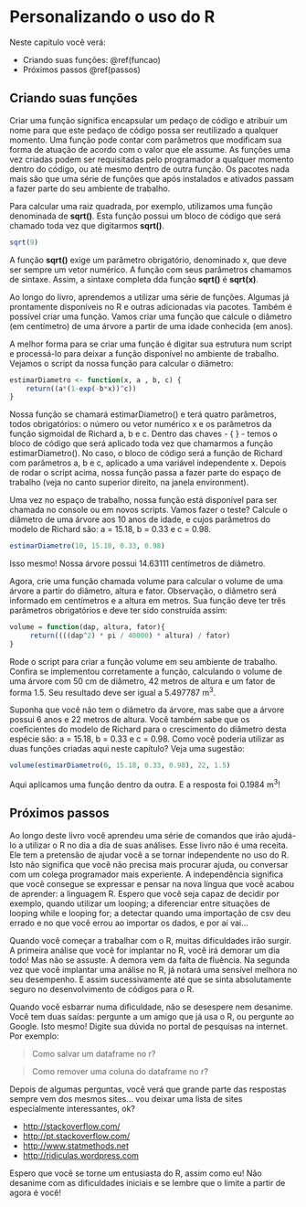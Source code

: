 # Personalizando o uso do R

Neste capítulo você verá:

- Criando suas funções: \@ref(funcao)
- Próximos passos \@ref(passos)

## Criando suas funções {#funcao}

Criar uma função significa encapsular um pedaço de código e atribuir um nome para que este pedaço de código possa ser reutilizado a qualquer momento. Uma função pode contar com parâmetros que modificam sua forma de atuação de acordo com o valor que ele assume. As funções uma vez criadas podem ser requisitadas pelo programador a qualquer momento dentro do código, ou até mesmo dentro de outra função. Os pacotes nada mais são que uma série de funções que após instalados e ativados passam a fazer parte do seu ambiente de trabalho.

Para calcular uma raiz quadrada, por exemplo, utilizamos uma função denominada de **sqrt()**. Esta função possui um bloco de código que será chamado toda vez que digitarmos **sqrt()**.

```r
sqrt(9)
```

A função **sqrt()** exige um parâmetro obrigatório, denominado x, que deve ser sempre um vetor numérico. A função com seus parâmetros chamamos de sintaxe. Assim, a sintaxe completa dda função **sqrt()** é **sqrt(x)**.

Ao longo do livro, aprendemos a utilizar uma série de funções. Algumas já prontamente disponíveis no R e outras adicionadas via pacotes. Também é possível criar uma função. Vamos criar uma função que calcule o diâmetro (em centímetro) de uma árvore a partir de uma idade conhecida (em anos). 

A melhor forma para se criar uma função é digitar sua estrutura num script e processá-lo para deixar a função disponível no ambiente de trabalho. Vejamos o script da nossa função para calcular o diâmetro:

```r
estimarDiametro <- function(x, a , b, c) {
	return((a*(1-exp(-b*x))^c))
}
```

Nossa função se chamará estimarDiametro() e terá quatro parâmetros, todos obrigatórios: o número ou vetor numérico x e os parâmetros da função sigmoidal de Richard a, b e c. Dentro das chaves - { } - temos o bloco de código que será aplicado toda vez que chamarmos a função estimarDiametro(). No caso, o bloco de código será a função de Richard com parâmetros a, b e c, aplicado a uma variável independente x. Depois de rodar o script acima, nossa função passa a fazer parte do espaço de trabalho (veja no canto superior direito, na janela environment).

Uma vez no espaço de trabalho, nossa função está disponível para ser chamada no console ou em novos scripts. Vamos fazer o teste? Calcule o diâmetro de uma árvore aos 10 anos de idade, e cujos parâmetros do modelo de Richard são: a = 15.18, b = 0.33 e c = 0.98.

```r
estimarDiametro(10, 15.18, 0.33, 0.98)
```

Isso mesmo! Nossa árvore possui 14.63111 centímetros de diâmetro. 

Agora, crie uma função chamada volume para calcular o volume de uma árvore a partir do diâmetro, altura e fator. Observação, o diâmetro será informado em centímetros e a altura em metros. Sua função deve ter três parâmetros obrigatórios e deve ter sido construída assim:

```r
volume = function(dap, altura, fator){
     return((((dap^2) * pi / 40000) * altura) / fator)
}
```

Rode o script para criar a função volume em seu ambiente de trabalho. Confira se implementou corretamente a função, calculando o volume de uma árvore com 50 cm de diâmetro, 42 metros de altura e um fator de forma 1.5. Seu resultado deve ser igual a 5.497787 m^3^.

Suponha que você não tem o diâmetro da árvore, mas sabe que a árvore possui 6 anos e 22 metros de altura. Você também sabe que os coeficientes do modelo de Richard para o crescimento do diâmetro desta espécie são: a = 15.18, b = 0.33 e c = 0.98. Como você poderia utilizar as duas funções criadas aqui neste capítulo? Veja uma sugestão:

```r
volume(estimarDiametro(6, 15.18, 0.33, 0.98), 22, 1.5)
```

Aqui aplicamos uma função dentro da outra. E a resposta foi 0.1984 m^3^!

## Próximos passos {#passos}

Ao longo deste livro você aprendeu uma série de comandos que irão ajudá-lo a utilizar o R no dia a dia de suas análises. Esse livro não é uma receita. Ele tem a pretensão de ajudar você a se tornar independente no uso do R. Isto não significa que você não precisa mais procurar ajuda, ou  conversar com um colega programador mais experiente. A independência significa que você consegue se expressar e pensar na nova língua que você acabou de aprender: a linguagem R. Espero que você seja capaz de decidir por exemplo, quando utilizar um looping; a diferenciar entre situações de looping while e looping for; a detectar quando uma importação de csv deu errado e no que você errou ao importar os dados, e por aí vai…

Quando você começar a trabalhar com o R, muitas dificuldades irão surgir. A primeira análise que você for implantar no R, você irá demorar um dia todo! Mas não se assuste. A demora vem da falta de fluência. Na segunda vez que você implantar uma análise no R, já notará uma sensível melhora no seu desempenho. E assim sucessivamente até que se sinta absolutamente seguro no desenvolvimento de códigos para o R.

Quando você esbarrar numa dificuldade, não se desespere nem desanime. Você tem duas saídas: pergunte a um amigo que já usa o R, ou pergunte ao Google. Isto mesmo! Digite sua dúvida no portal de pesquisas na internet. Por exemplo:

> Como salvar um dataframe no r?

> Como remover uma coluna do dataframe no r?

Depois de algumas perguntas, você verá que grande parte das respostas sempre vem dos mesmos sites... vou deixar uma lista de sites especialmente interessantes, ok?

- <http://stackoverflow.com/>
- <http://pt.stackoverflow.com/>
- <http://www.statmethods.net>
- <http://ridiculas.wordpress.com>

Espero que você se torne um entusiasta do R, assim como eu! Não desanime com as dificuldades iniciais e se lembre que o limite a partir de agora é você!
